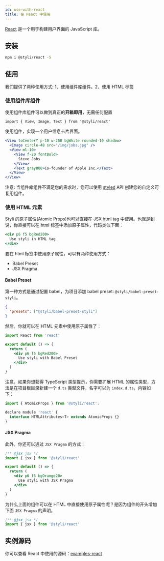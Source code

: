 ```yaml
---
id: use-with-react
title: 在 React 中使用
---
```


[React](https://zh-hans.reactjs.org/) 是一个用于构建用户界面的 JavaScript 库。

## 安装

```bash
npm i @styli/react -S
```

## 使用

我们提供了两种使用方式: 1、使用组件库组件。2、使用 HTML 标签

### 使用组件库组件

使用组件库组件可以做到真正的**开箱即用**，无需任何配置

```tsx
import { View, Image, Text } from '@styli/react'
```

使用组件，实现一个用户信息卡片界面。

```jsx live
<View toCenterY p-10 w-260 bgWhite rounded-10 shadow>
  <Image circle-48 src="/img/jobs.jpg" />
  <View ml-10>
    <View f-20 fontBold>
      Steve Jobs
    </View>
    <Text gray800>Co-founder of Apple Inc.</Text>
  </View>
</View>
```

注意: 当组件库组件不满足您的需求时，您可以使用 [styled](styled) API 创建您的自定义可复用组件。

### 使用 HTML 元素

Styli 的原子属性(Atomic Props)也可以直接在 JSX html tag 中使用。也就是到说，你直接可以在 html 标签中添加原子属性，代码类似下面：

```jsx
<div p6 f5 bgRed200>
  Use styli in HTML tag
</div>
```

要在 html 标签中使用原子属性，可以有两种使用方式：

- Babel Preset
- JSX Pragma

#### Babel Preset

第一种方式是通过配置 babel，为项目添加 babel preset: `@styli/babel-preset-styli`。

```json title=".babelrc"
{
  "presets": ["@styli/babel-preset-styli"]
}
```

然后，你就可以在 HTML 元素中使用原子属性了：

```jsx
import React from 'react'

export default () => {
  return (
    <div p6 f5 bgRed200>
      Use styli with Babel Preset
    </div>
  )
}
```

注意，如果你想获得 TypeScript 类型提示，你需要扩展 HTML 的属性类型，方法是在项目根目录新建一个 `d.ts` 类型文件，名字可以为 `index.d.ts`，内容如下：

```jsx title="index.d.ts"
import { AtomicProps } from '@styli/react';

declare module 'react' {
  interface HTMLAttributes<T> extends AtomicProps {}
}

```

#### JSX Pragma

此外，你还可以通过 `JSX Pragma` 的方式：

```jsx
/** @jsx jsx */
import { jsx } from '@styli/react'

export default () => {
  return (
    <div p6 f5 bgOrange20>
      Use styli with JSX Pragma
    </div>
  )
}
```

为什么上面的组件可以在 HTML 中直接使用原子属性呢？是因为组件的开头增加下面 `JSX Pragma` 的声明。

```jsx
/** @jsx jsx */
import { jsx } from '@styli/react'
```

## 实例源码

你可以查看 React 中使用的源码：[examples-react](https://github.com/forsigner/styli/tree/master/packages/example-react)
